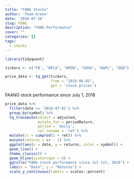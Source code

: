```yaml
---
title: "FANG Stocks"
author: 'Team Green'
date: '2018-07-26'
slug: FANG
description: "FANG Performance"
cover: ""
categories: []
tags:
  - stocks
---
```


```r

library(tidyquant)

tickers <- c('FB', "NFLX", "AMZN", "GOOG", "AAPL", "QQQ")

price_data <- tq_get(tickers,
                     from = "2018-06-01",
                     get = 'stock.prices')

```

FAANG stock performance since July 1, 2018

```r

price_data %>%
  filter(date >= '2018-07-01') %>%
  group_by(symbol) %>%
  tq_transmute(select = adjusted,
               mutate_fun = periodReturn,
               period = 'daily',
               col_rename = 'ret') %>%
  mutate(cr = cumprod(1 + ret)) %>%
  mutate(returns = cr - 1) %>%
  ggplot(aes(x = date, y = returns, color = symbol)) +
  geom_line() +
  theme_classic() +
  geom_hline(yintercept = 0) +
  ggtitle("FANG stock performance since Jul 1st, 2018") +
  labs(x = "Date", y = "Returns") +
  scale_y_continuous(labels = scales::percent)

```


